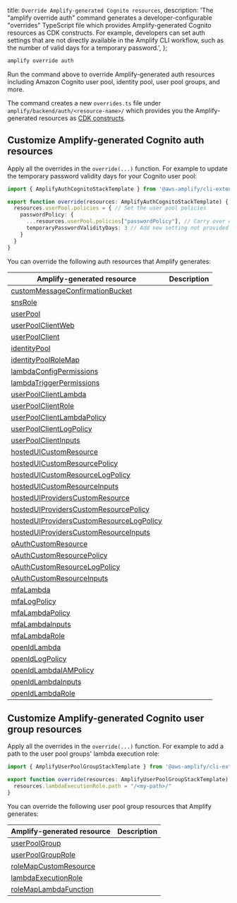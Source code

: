   title: `Override Amplify-generated Cognito resources`,
  description: 'The "amplify override auth" command generates a developer-configurable "overrides" TypeScript file which provides Amplify-generated Cognito resources as CDK constructs. For example, developers can set auth settings that are not directly available in the Amplify CLI workflow, such as the number of valid days for a temporary password.',
};

```bash
amplify override auth
```

Run the command above to override Amplify-generated auth resources including Amazon Cognito user pool, identity pool, user pool groups, and more.

The command creates a new `overrides.ts` file under `amplify/backend/auth/<resource-name>/` which provides you the Amplify-generated resources as [CDK constructs](https://docs.aws.amazon.com/cdk/latest/guide/home.html).

## Customize Amplify-generated Cognito auth resources

Apply all the overrides in the `override(...)` function. For example to update the temporary password validity days for your Cognito user pool:
```ts
import { AmplifyAuthCognitoStackTemplate } from '@aws-amplify/cli-extensibility-helper';

export function override(resources: AmplifyAuthCognitoStackTemplate) {
  resources.userPool.policies = { // Set the user pool policies
    passwordPolicy: {
      ...resources.userPool.policies["passwordPolicy"], // Carry over existing settings
      temporaryPasswordValidityDays: 3 // Add new setting not provided Amplify's default
    }
  }    
}
```

You can override the following auth resources that Amplify generates:

|Amplify-generated resource|Description|
|-|-|
|[customMessageConfirmationBucket](http://docs.aws.amazon.com/AWSCloudFormation/latest/UserGuide/aws-properties-s3-bucket.html)||
|[snsRole](https://docs.aws.amazon.com/AWSCloudFormation/latest/UserGuide/aws-resource-iam-role.html)||
|[userPool](https://docs.aws.amazon.com/AWSCloudFormation/latest/UserGuide/aws-resource-cognito-userpool.html)||
|[userPoolClientWeb](https://docs.aws.amazon.com/AWSCloudFormation/latest/UserGuide/aws-resource-cognito-userpoolclient.html)||
|[userPoolClient](https://docs.aws.amazon.com/AWSCloudFormation/latest/UserGuide/aws-resource-cognito-userpoolclient.html)||
|[identityPool](https://docs.aws.amazon.com/AWSCloudFormation/latest/UserGuide/aws-resource-cognito-identitypool.html)||
|[identityPoolRoleMap](https://docs.aws.amazon.com/AWSCloudFormation/latest/UserGuide/aws-resource-cognito-identitypoolroleattachment.html)||
|[lambdaConfigPermissions](https://docs.aws.amazon.com/AWSCloudFormation/latest/UserGuide/aws-resource-lambda-permission.html)||
|[lambdaTriggerPermissions](https://docs.aws.amazon.com/AWSCloudFormation/latest/UserGuide/aws-resource-iam-policy.html)||
|[userPoolClientLambda](https://docs.aws.amazon.com/AWSCloudFormation/latest/UserGuide/aws-resource-lambda-function.html)||
|[userPoolClientRole](https://docs.aws.amazon.com/AWSCloudFormation/latest/UserGuide/aws-resource-iam-role.html)||
|[userPoolClientLambdaPolicy](https://docs.aws.amazon.com/AWSCloudFormation/latest/UserGuide/aws-resource-iam-policy.html)||
|[userPoolClientLogPolicy](https://docs.aws.amazon.com/AWSCloudFormation/latest/UserGuide/aws-resource-iam-policy.html)||
|[userPoolClientInputs](https://docs.aws.amazon.com/cdk/api/latest/docs/@aws-cdk_aws-cloudformation.CustomResource.html)||
|[hostedUICustomResource](https://docs.aws.amazon.com/AWSCloudFormation/latest/UserGuide/aws-resource-lambda-function.html)||
|[hostedUICustomResourcePolicy](https://docs.aws.amazon.com/AWSCloudFormation/latest/UserGuide/aws-resource-iam-policy.html)||
|[hostedUICustomResourceLogPolicy](https://docs.aws.amazon.com/AWSCloudFormation/latest/UserGuide/aws-resource-iam-policy.html)||
|[hostedUICustomResourceInputs](https://docs.aws.amazon.com/cdk/api/latest/docs/@aws-cdk_aws-cloudformation.CustomResource.html)||
|[hostedUIProvidersCustomResource](https://docs.aws.amazon.com/AWSCloudFormation/latest/UserGuide/aws-resource-lambda-function.html)||
|[hostedUIProvidersCustomResourcePolicy](https://docs.aws.amazon.com/AWSCloudFormation/latest/UserGuide/aws-resource-iam-policy.html)||
|[hostedUIProvidersCustomResourceLogPolicy](https://docs.aws.amazon.com/AWSCloudFormation/latest/UserGuide/aws-resource-iam-policy.html)||
|[hostedUIProvidersCustomResourceInputs](https://docs.aws.amazon.com/cdk/api/latest/docs/@aws-cdk_aws-cloudformation.CustomResource.html)||
|[oAuthCustomResource](https://docs.aws.amazon.com/AWSCloudFormation/latest/UserGuide/aws-resource-lambda-function.html)||
|[oAuthCustomResourcePolicy](https://docs.aws.amazon.com/AWSCloudFormation/latest/UserGuide/aws-resource-iam-policy.html)||
|[oAuthCustomResourceLogPolicy](https://docs.aws.amazon.com/AWSCloudFormation/latest/UserGuide/aws-resource-iam-policy.html)||
|[oAuthCustomResourceInputs](https://docs.aws.amazon.com/cdk/api/latest/docs/@aws-cdk_aws-cloudformation.CustomResource.html)||
|[mfaLambda](https://docs.aws.amazon.com/AWSCloudFormation/latest/UserGuide/aws-resource-lambda-function.html)||
|[mfaLogPolicy](https://docs.aws.amazon.com/AWSCloudFormation/latest/UserGuide/aws-resource-iam-policy.html)||
|[mfaLambdaPolicy](https://docs.aws.amazon.com/AWSCloudFormation/latest/UserGuide/aws-resource-iam-policy.html)||
|[mfaLambdaInputs](https://docs.aws.amazon.com/cdk/api/latest/docs/@aws-cdk_aws-cloudformation.CustomResource.html)||
|[mfaLambdaRole](https://docs.aws.amazon.com/AWSCloudFormation/latest/UserGuide/aws-resource-iam-role.html)||
|[openIdLambda](https://docs.aws.amazon.com/AWSCloudFormation/latest/UserGuide/aws-resource-lambda-function.html)||
|[openIdLogPolicy](https://docs.aws.amazon.com/AWSCloudFormation/latest/UserGuide/aws-resource-iam-policy.html)||
|[openIdLambdaIAMPolicy](https://docs.aws.amazon.com/AWSCloudFormation/latest/UserGuide/aws-resource-iam-policy.html)||
|[openIdLambdaInputs](https://docs.aws.amazon.com/cdk/api/latest/docs/@aws-cdk_aws-cloudformation.CustomResource.html)||
|[openIdLambdaRole](https://docs.aws.amazon.com/AWSCloudFormation/latest/UserGuide/aws-resource-iam-role.html)||

## Customize Amplify-generated Cognito user group resources

Apply all the overrides in the `override(...)` function. For example to add a path to the user pool groups' lambda execution role:
```ts
import { AmplifyUserPoolGroupStackTemplate } from '@aws-amplify/cli-extensibility-helper';

export function override(resources: AmplifyUserPoolGroupStackTemplate) {
  resources.lambdaExecutionRole.path = "/<my-path>/"
}
```

You can override the following user pool group resources that Amplify generates:

|Amplify-generated resource|Description|
|-|-|
|[userPoolGroup](https://docs.aws.amazon.com/AWSCloudFormation/latest/UserGuide/aws-resource-cognito-userpoolgroup.html)||
|[userPoolGroupRole](https://docs.aws.amazon.com/AWSCloudFormation/latest/UserGuide/aws-resource-iam-role.html)||
|[roleMapCustomResource](https://docs.aws.amazon.com/cdk/api/latest/docs/@aws-cdk_aws-cloudformation.CustomResource.html)||
|[lambdaExecutionRole](iam.CfnRole)||
|[roleMapLambdaFunction](https://docs.aws.amazon.com/AWSCloudFormation/latest/UserGuide/aws-resource-lambda-function.html)||